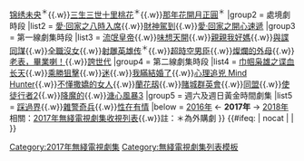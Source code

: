 {{Navbox
|name = 2017年無綫電視劇集
|title = [[翡翠台電視劇集列表 (2017年)|2017年無綫電視翡翠台劇集]]
|above = {{align|left| « {{smaller|[[Template:2016年無綫電視劇集|2016]]}} }} {{align|right|{{smaller|[[Template:2018年無綫電視劇集|2018]]}} » }}
|state = collapsed
|listclass = hlist
|group1 = 外購劇時段
|list1 = [[女医·明妃传]]<sup>＊</sup>{{.w}}[[锦绣未央]]<sup>＊</sup>{{.w}}[[三生三世十里桃花 (电视剧)|三生三世十里桃花]]<sup>＊</sup>{{.w}}[[那年花開月正圓]]<sup>＊</sup>
|group2 = 處境劇時段
|list2 = [[愛·回家之八時入席]]{{.w}}[[財神駕到]]{{.w}}[[愛·回家之開心速遞]]
|group3 = 第一線劇集時段
|list3 = [[流氓皇帝 (2016年電視劇)|流氓皇帝]]{{.w}}[[味想天開]]{{.w}}[[親親我好媽]]{{.w}}[[與諜同謀]]{{.w}}[[全職沒女]]{{.w}}[[射雕英雄传 (2017年电视剧)|射雕英雄传]]<sup>＊</sup>{{.w}}[[超時空男臣]]{{.w}}[[燦爛的外母]]{{.w}}[[老表，畢業喇！]]{{.w}}[[誇世代]]
|group4 = 第二線劇集時段
|list4 = [[巾帼枭雄之谍血长天]]{{.w}}[[乘勝狙擊]]{{.w}}[[迷 (無綫電視劇)|迷]]{{.w}}[[我瞞結婚了]]{{.w}}[[心理追兇 Mind Hunter]]{{.w}}[[不懂撒嬌的女人]]{{.w}}[[蘭花刼]]{{.w}}[[賭城群英會]]{{.w}}[[同盟]]{{.w}}[[使徒行者2]]{{.w}}[[降魔的]]{{.w}}[[溏心風暴3]]
|group5 = 週六及週日黃金時間劇集
|list5 = [[踩過界]]{{.w}}[[雜警奇兵]]{{.w}}[[性在有情]]
|below = [[翡翠台電視劇集列表 (2016年)|2016年]] ← '''2017年''' → [[翡翠台電視劇集列表 (2018年)|2018年]]<br/>相關：[[無綫電視劇集收視列表 (2010年代)#2017年|2017年無綫電視劇集收視列表]]{{.w}}註：＊為外購劇
}}
{{#ifeq: {{{1|}}} | nocat | | [[Category:2017年無綫電視劇集]] }}<noinclude>[[Category:無綫電視劇集列表模板]]</noinclude>